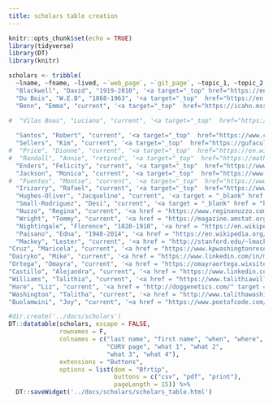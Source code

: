 ```yaml
---
title: scholars table creation
---
```


```r
knitr::opts_chunk$set(echo = TRUE)
library(tidyverse)
library(DT)
library(knitr)
```

```r
scholars <- tribble(
  ~lname, ~fname, ~lived, ~`web_page`, ~`git_page`, ~topic_1, ~topic_2, ~app_1, ~app_2,
  "Blackwell", "David", "1919-2010", '<a target="_top" href="https://en.wikipedia.org/wiki/David_Blackwell" target = "_blank">Wikipedia</a>', '<a target="_top" href = "https://hardin47.github.io/CURV/scholars/blackwell.html" target = "_blank">CURV</a>', "decision theory", "Bayesian stats", "", "",
  "Du Bois", "W.E.B", "1868-1963", '<a target="_top"  href="https://en.wikipedia.org/wiki/W._E._B._Du_Bois" target = "_blank">Wikipedia</a>', '<a target="_top" href = "https://hardin47.github.io/CURV/scholars/dubois.html" target = "_blank">CURV</a>', "data viz", "", "", "",
  "Benn", "Emma", "current", '<a target="_top"  href="https://icahn.mssm.edu/profiles/emma-k-benn" target = "_blank">Mount Sinai</a>', '<a target="_top" href = "https://hardin47.github.io/CURV/scholars/benn.html" target = "_blank">CURV</a>', "cluster-randomized", "multinomial reg", "gender binary", "health disparities",
  
#  "Vilas Boas", "Luciano", "current", '<a target="_top"  href="https://lucianovilasboas-69787.medium.com/" target = "_blank">medium</a>', '<a target="_top" href = "https://hardin47.github.io/CURV/scholars/vilasboas.html" target = "_blank">CURV</a>', "logistic regression", "missingness", "student retention", "",

  "Santos", "Robert", "current", '<a target="_top"  href="https://www.census.gov/newsroom/bios/robert-santos.html" target = "_blank">US Census Bureau</a>', '<a target="_top" href = "https://hardin47.github.io/CURV/scholars/santos.html" target = "_blank">CURV</a>', "regression", "undercounting", "housing discrimination", "",
  "Sellers", "Kim", "current", '<a target="_top"  href="https://gufaculty360.georgetown.edu/s/contact/00336000014RjHWAA0/kimberly-sellers" target = "_blank">Georgetown Univeristy</a>', '<a target="_top" href = "https://hardin47.github.io/CURV/scholars/sellers.html" target = "_blank">CURV</a>', "Poisson regression", "Poisson distribution", "image analysis", "",
#  "Price", "Dionne", "current", '<a target="_top"  href="https://en.wikipedia.org/wiki/Dionne_Price" target = "_blank">Wikipedia</a>', '<a target="_top" href = "https://hardin47.github.io/CURV/scholars/price.html" target = "_blank">CURV</a>', "clinical trials", "", "FDA regulations", "",
#  "Randall", "Annie", "retired", '<a target="_top"  href="https://mathematicallygiftedandblack.com/honorees/annietrandall/" target = "_blank">MGAB</a>', '<a target="_top" href = "https://hardin47.github.io/CURV/scholars/randall.html" target = "_blank">CURV</a>', "", "", "Nat Inst Mental Health", "",
  "Enders", "Felicity", "current", '<a target="_top"  href="https://www.mayo.edu/research/faculty/enders-felicity-t-ph-d/bio-00093556" target = "_blank">Mayo Clinic</a>', '<a target="_top" href = "https://hardin47.github.io/CURV/scholars/enders.html" target = "_blank">CURV</a>', "logistic regression", "cross validation", "statistics education", "",
  "Jackson", "Monica", "current", '<a target="_top"  href="https://www.american.edu/cas/faculty/monica.cfm" target = "_blank">American University</a>', '<a target="_top" href = "https://hardin47.github.io/CURV/scholars/jackson.html" target = "_blank">CURV</a>', "spatial statistics", "disease surveillance", "", "",
#  "Fuentes", "Montse", "current", '<a target="_top"  href="https://www.stedwards.edu/about-st-edwards-university/our-leadership/search" target = "_blank">St. Edwards</a>', '<a target="_top" href = "https://hardin47.github.io/CURV/scholars/fuentes.html" target = "_blank">CURV</a>', "spatial statistics", "imaging", "environment", "",
  "Irizarry", "Rafael", "current", '<a target="_top"  href="https://www.hsph.harvard.edu/rafael-irizarry/" target = "_blank">Harvard</a>', '<a target="_top" href = "https://hardin47.github.io/CURV/scholars/irizarry.html" target = "_blank">CURV</a>', "normalizing", "variability", "genomics", "Conf Int",
  "Hughes-Oliver", "Jacqueline", "current", '<a target = "_blank" href = "https://www4.stat.ncsu.edu/~hughesol/" target = "_blank">North Carolina State University</a>', '<a target = "_blank" href = "https://hardin47.github.io/CURV/scholars/hughes-oliver.html" target = "_blank">CURV</a>', "DOE", "Cross Validation", "space-time models", "",
  "Small-Rodriguez", "Desi", "current", '<a target = "_blank" href = "https://www.drdrdesi.com/" target = "_blank">UCLA</a>','<a target = "_blank" href = "https://hardin47.github.io/CURV/scholars/small-rodriguez.html" target = "_blank">CURV</a>', "data sovereignty", "data governance", "survey methods", "",
  "Nuzzo", "Regina", "current", '<a href = "https://www.reginanuzzo.com/" target = "_blank">Gallaudet</a>', '<a href = "https://hardin47.github.io/CURV/scholars/nuzzo.html" target = "_blank">CURV</a>', "p-values", "science communication", "", "",
  "Wright", "Tommy", "current", '<a href = "https://magazine.amstat.org/blog/2020/02/01/tommy-wright/" target = "_blank">ASA</a>', '<a href = "https://hardin47.github.io/CURV/scholars/wright.html" target = "_blank">CURV</a>', "sampling", "census", "optimal allocation", "",
  "Nightingale", "Florence", "1820-1910", '<a href = "https://en.wikipedia.org/wiki/Florence_Nightingale" target = "_blank">Wikipedia</a>', '<a href = "https://hardin47.github.io/CURV/scholars/nightingale.html" target = "_blank">CURV</a>', "visualizations", "communication", "", "",
  "Paisano", "Edna", "1948-2014", '<a href = "https://en.wikipedia.org/wiki/Edna_Paisano" target = "_blank">Wikipedia</a>', '<a href = "https://hardin47.github.io/CURV/scholars/paisano.html" target = "_blank">CURV</a>', "demography", "undercount", "", "",
  "Mackey", "Lester", "current", '<a href = "http://stanford.edu/~lmackey/" target = "_blank">Stanford</a>', '<a href = "https://hardin47.github.io/CURV/scholars/mackey.html" target = "_blank">CURV</a>', "statistical machine learning", "scalable algorithms", "approximate inference", "",
"Cruz", "Maricela", "current", '<a href = "https://www.kpwashingtonresearch.org/our-research/our-scientists/cruz-maricela" target = "_blank">Kaiser Permanente</a>', '<a href = "https://hardin47.github.io/CURV/scholars/cruz.html" target = "_blank">CURV</a>', "time series", "intervention", "multi-level models", "longitudinal",
"Dairyko", "Mike", "current", '<a href = "https://www.linkedin.com/in/mdairyko/" target = "_blank">Linkedin</a>', '<a href = "https://hardin47.github.io/CURV/scholars/dairyko.html" target = "_blank">CURV</a>', "graph theory", "machine learning", "", "",
"Ortega", "Omayra", "current", '<a href = "https://omayraortega.wixsite.com/math" target = "_blank">personal</a>', '<a href = "https://hardin47.github.io/CURV/scholars/ortega.html" target = "_blank">CURV</a>', "epidemiology", "equity in public health", "", "",
"Castillo", "Alejandra", "current", '<a href = "https://www.linkedin.com/in/alejandra-m-castillo/" target = "_blank">Linkedin</a>', '<a href = "https://hardin47.github.io/CURV/scholars/castillo.html" target = "_blank">CURV</a>', "clinical trials", "clustering", "machine learning", "",
"Williams", "Talithia", "current", '<a href = "https://www.talithiawilliams.com/" target = "_blank">personal</a>', '<a href = "https://hardin47.github.io/CURV/scholars/williams.html" target = "_blank">CURV</a>', "spatial data", "covariance estimation", "", "",
"Hare", "Liz", "current", '<a href = "http://doggenetics.com/" target = "_blank">personal</a>', '<a href = "https://hardin47.github.io/CURV/scholars/hare.html" target = "_blank">CURV</a>', "accessibility", "statistical genetics", "", "",
"Washington", "Talitha", "current", '<a href = "http://www.talithawashington.com/" target = "_blank">personal</a>', '<a href = "https://hardin47.github.io/CURV/scholars/washington.html" target = "_blank">CURV</a>', "ODEs & PDEs", "data science initiatives", "", "",
"Buolamwini", "Joy", "current", '<a href = "https://www.poetofcode.com/" target = "_blank">personal</a>', '<a href = "https://hardin47.github.io/CURV/scholars/buolamwini.html" target = "_blank">CURV</a>', "biased data", "biased algorithms", "", "") %>%  arrange(lname)
```



```r
#dir.create('../docs/scholars')
DT::datatable(scholars, escape = FALSE,
              rownames = F,
              colnames = c("last name", "first name", "when", "where",
                           "CURV page", "what 1", "what 2", 
                           "what 3", "what 4"),
              extensions = "Buttons",
              options = list(dom = "Bfrtip",
                             buttons = c("csv", "pdf", "print"),
                             pageLength = 15)) %>%
  DT::saveWidget('../docs/scholars/scholars_table.html')
```

